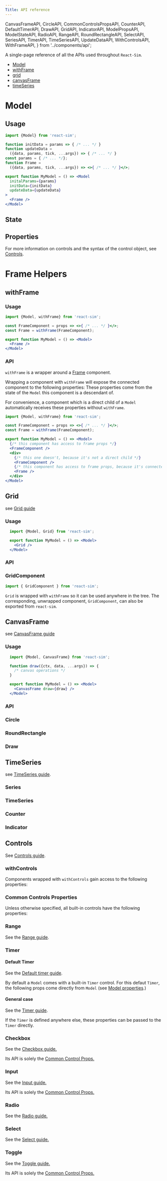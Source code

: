 ```yaml
---
Title: API reference
---
```


  CanvasFrameAPI,
  CircleAPI,
  CommonControlsPropsAPI,
  CounterAPI,
  DefaultTimerAPI,
  DrawAPI,
  GridAPI,
  IndicatorAPI,
  ModelPropsAPI,
  ModelStateAPI,
  RadioAPI,
  RangeAPI,
  RoundRectangleAPI,
  SelectAPI,
  SeriesAPI,
  TimerAPI,
  TimeSeriesAPI,
  UpdateDataAPI,
  WithControlsAPI,
  WithFrameAPI,
} from '../components/api';

A single-page reference of all the APIs used throughout `React-Sim`.

- [Model](/api#model)
- [withFrame](/api#withframe)
- [grid](/api#grid)
- [canvasFrame](/api#canvasframe)
- [timeSeries](/api#timeseries)

# Model

## Usage

```jsx
import {Model} from 'react-sim';

function initData = params => { /* ... */ }
function updateData =
  ({data, params, tick, ...args}) => { /* ... */ }
const params = { /* ... */};
function Frame =
  ({data, params, tick, ...args}) => <>{ /* ... */ }</>;

export function MyModel = () => <Model
  initalParams={params}
  initData={initData}
  updateData={updateData}
>
  <Frame />
</Model>
```

## State

<ModelStateAPI />

## Properties

<ModelPropsAPI />

For more information on controls and the syntax of the control object, see [Controls](/controls).

# Frame Helpers

## withFrame

### Usage

```jsx
import {Model, withFrame} from 'react-sim';

const FrameComponent = props => <>{ /* ... */ }</>;
const Frame = withFrame(FrameComponent);

export function MyModel = () => <Model>
  <Frame />
</Model>
```

### API

`withFrame` is a wrapper around a [Frame](/frames) component.

Wrapping a component with `withFrame` will expose the connected component to the following properties:
These properties come from the state of the `Model` this component is a descendant of.

<WithFrameAPI />

For convenience, a component which is a direct child of a `Model` automatically receives these properties without `withFrame`.

```jsx
import {Model, withFrame} from 'react-sim';

const FrameComponent = props => <>{ /* ... */ }</>;
const Frame = withFrame(FrameComponent);

export function MyModel = () => <Model>
  {/* this component has access to frame props */}
  <FrameComponent />
  <div>
    {/* this one doesn't, because it's not a direct child */}
    <FrameComponent />
    {/* this component has access to frame props, because it's connected */}
    <Frame />
  </div>
</Model>
```

## Grid

see [Grid guide](./frame-helpers/grid)

### Usage

```jsx
  import {Model, Grid} from 'react-sim';

  export function MyModel = () => <Model>
    <Grid />
  </Model>
```

### API

<GridAPI />

### GridComponent

```jsx
import { GridComponent } from 'react-sim';
```

`Grid` is wrapped with `withFrame` so it can be used anywhere in the tree. The corresponding, unwrapped component, `GridComponent`, can also be exported from `react-sim`.

## CanvasFrame

see [CanvasFrame guide](./frame-helpers/canvas-frame)

### Usage

```jsx
  import {Model, CanvasFrame} from 'react-sim';

  function draw({ctx, data, ...args}) => {
    /* canvas operations */
  }

  export function MyModel = () => <Model>
    <CanvasFrame draw={draw} />
  </Model>
```

### API

<CanvasFrameAPI />

### Circle

<CircleAPI />

### RoundRectangle

<RoundRectangleAPI />

### Draw

<DrawAPI />

## TimeSeries

see [TimeSeries guide](/frame-helpers/time-series).

### Series

<SeriesAPI />

### TimeSeries

<TimeSeriesAPI />

### Counter

<CounterAPI />

### Indicator

<IndicatorAPI />

## Controls

See [Controls guide](/controls).

### withControls

Components wrapped with `withControls` gain access to the following properties:

<WithControlsAPI />

### Common Controls Properties

Unless otherwise specified, all built-in controls have the following properties:

<CommonControlsPropsAPI />

### Range

See the [Range guide](/controls/range).

<RangeAPI />

### Timer

#### Default Timer

See the [Default timer guide](/controls/default-timer).

By default a `Model` comes with a built-in `Timer` control. For this defaut `Timer`, the following props come directly from `Model` (see [Model properties](/api/#model).)

<DefaultTimerAPI />

#### General case

See the [Timer guide](/controls/timer).

If the `Timer` is defined anywhere else, these properties can be passed to the `Timer` directly.

<TimerAPI />

### Checkbox

See the [Checkbox guide.](/controls/checkbox)

Its API is solely the [Common Control Props.](/api/#common-controls-properties)

### Input

See the [Input guide.](/controls/input)

Its API is solely the [Common Control Props.](/api/#common-controls-properties)

### Radio

See the [Radio guide.](/controls/radio)

<RadioAPI />

### Select

See the [Select guide.](/controls/select)

<SelectAPI />

### Toggle

See the [Toggle guide.](/controls/toggle)

Its API is solely the [Common Control Props.](/api/#common-controls-properties)


